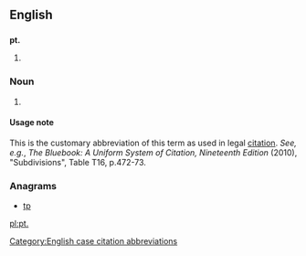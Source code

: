 {{also|pt|Pt|PT|pT|.pt}}
==English==

==={{abbreviation-old|en}}===
'''pt.'''

# {{alternative form of|pt}}

===Noun===
{{en-noun|?}}
# {{context|legal}} {{abbreviation of|part|lang=en}}

====Usage note====
This is the customary abbreviation of this term as used in legal [[citation]]. ''See, e.g.'', ''The Bluebook: A Uniform System of Citation, Nineteenth Edition'' (2010), "Subdivisions", Table T16, p.472-73.

[[Category:English case citation abbreviations]]

===Anagrams===
* [[tp#English|tp]]

[[pl:pt.]]